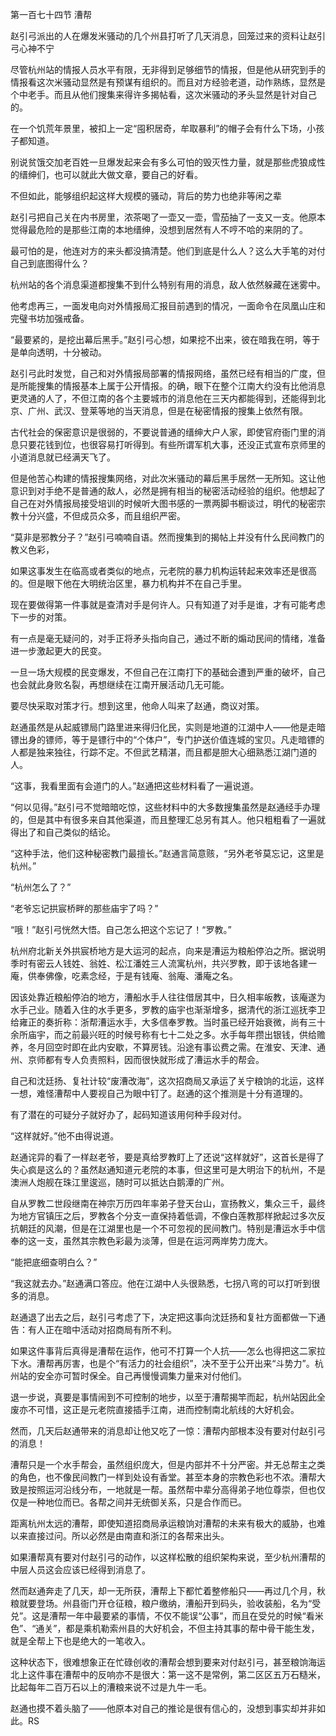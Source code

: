 

第一百七十四节 漕帮

赵引弓派出的人在爆发米骚动的几个州县打听了几天消息，回笼过来的资料让赵引弓心神不宁

尽管杭州站的情报人员水平有限，无非得到足够细节的情报，但是他从研究到手的情报看这次米骚动显然是有预谋有组织的。而且对方经验老道，动作熟练，显然是个中老手。而且从他们搜集来得许多揭帖看，这次米骚动的矛头显然是针对自己的。

在一个饥荒年景里，被扣上一定“囤积居奇，牟取暴利”的帽子会有什么下场，小孩子都知道。

别说贫饿交加老百姓一旦爆发起来会有多么可怕的毁灭性力量，就是那些虎狼成性的缙绅们，也可以就此大做文章，要自己的好看。

不但如此，能够组织起这样大规模的骚动，背后的势力也绝非等闲之辈

赵引弓把自己关在内书房里，浓茶喝了一壶又一壶，雪茄抽了一支又一支。他原本觉得最危险的是那些江南的本地缙绅，没想到居然有人不哼不哈的来阴的了。

最可怕的是，他连对方的来头都没搞清楚。他们到底是什么人？这么大手笔的对付自己到底图得什么？

杭州站的各个消息渠道都搜集不到什么特别有用的消息，敌人依然躲藏在迷雾中。

他考虑再三，一面发电向对外情报局汇报目前遇到的情况，一面命令在凤凰山庄和完璧书坊加强戒备。

“最要紧的，是挖出幕后黑手。”赵引弓心想，如果挖不出来，彼在暗我在明，等于是单向透明，十分被动。

赵引弓此时发觉，自己和对外情报局部署的情报网络，虽然已经有相当的广度，但是所能搜集的情报基本上属于公开情报。的确，眼下在整个江南大约没有比他消息更灵通的人了，不但江南的各个主要城市的消息他在三天内都能得到，还能得到北京、广州、武汉、登莱等地的当天消息，但是在秘密情报的搜集上依然有限。

古代社会的保密意识是很弱的，不要说普通的缙绅大户人家，即使官府衙门里的消息只要花钱到位，也很容易打听得到。有些所谓军机大事，还没正式宣布京师里的小道消息就已经满天飞了。

但是他苦心构建的情报搜集网络，对此次米骚动的幕后黑手居然一无所知。这让他意识到对手绝不是普通的敌人，必然是拥有相当的秘密活动经验的组织。他想起了自己在对外情报局接受培训的时候听大图书感的一票两脚书橱谈过，明代的秘密宗教十分兴盛，不但成员众多，而且组织严密。

“莫非是邪教分子？”赵引弓喃喃自语。然而搜集到的揭帖上并没有什么民间教门的教义色彩，

如果这事发生在临高或者类似的地点，元老院的暴力机构运转起来效率还是很高的。但是眼下他在大明统治区里，暴力机构并不在自己手里。

现在要做得第一件事就是查清对手是何许人。只有知道了对手是谁，才有可能考虑下一步的对策。

有一点是毫无疑问的，对手正将矛头指向自己，通过不断的煽动民间的情绪，准备进一步激起更大的民变。

一旦一场大规模的民变爆发，不但自己在江南打下的基础会遭到严重的破坏，自己也会就此身败名裂，再想继续在江南开展活动几无可能。

要尽快采取对策才行。想到这里，他命人叫来了赵通，商议对策。

赵通虽然是从起威镖局门路里进来得归化民，实则是地道的江湖中人――他是走暗镖出身的镖师，等于是镖行中的“个体户”，专门护送价值连城的宝贝。凡走暗镖的人都是独来独往，行踪不定。不但武艺精湛，而且都是胆大心细熟悉江湖门道的人。

“这事，我看里面有会道门的人。”赵通把这些材料看了一遍说道。

“何以见得。”赵引弓不觉暗暗吃惊，这些材料中的大多数搜集虽然是赵通经手办理的，但是其中有很多来自其他渠道，而且整理汇总另有其人。他只粗粗看了一遍就得出了和自己类似的结论。

“这种手法，他们这种秘密教门最擅长。”赵通言简意赅，“另外老爷莫忘记，这里是杭州。”

“杭州怎么了？”

“老爷忘记拱宸桥畔的那些庙宇了吗？”

“哦！”赵引弓恍然大悟。自己怎么把这个忘记了！“罗教。”

杭州府北新关外拱宸桥地方是大运河的起点，向来是漕运为粮船停泊之所。据说明季时有密云人钱姓、翁姓、松江潘姓三人流寓杭州，共兴罗教，即于该地各建一庵，供奉佛像，吃素念经，于是有钱庵、翁庵、潘庵之名。

因该处靠近粮船停泊的地方，漕船水手人往往借居其中，日久相率皈教，该庵遂为水手己业。随着入住的水手更多，罗教的庙宇也渐渐增多，据清代的浙江巡抚李卫给雍正的奏折称：浙帮漕运水手，大多信奉罗教。当时虽已经开始衰微，尚有三十余所庙宇，而之前最兴旺的时候号称有七十二处之多。水手每年攒出银钱，供给赡养，冬月回空时即在此内安歇，不算房钱。沿途有事讼费之需。在淮安、天津、通州、京师都有专人负责照料，因而很快就形成了漕运水手的帮会。

自己和沈廷扬、复社计较“废漕改海”，这次招商局又承运了关宁粮饷的北运，这样一想，难怪漕帮中人要视自己为眼中钉了。赵通的这个推测是十分有道理的。

有了潜在的可疑分子就好办了，起码知道该用何种手段对付。

“这样就好。”他不由得说道。

赵通诧异的看了一样赵老爷，要是真给罗教盯上了还说“这样就好”，这首长是得了失心疯是这么的？虽然赵通知道元老院的本事，但这里可是大明治下的杭州，不是澳洲人炮舰在珠江里逡巡，随时可以抵达白鹅潭的广州。

自从罗教二世段继南在神宗万历四年率弟子登天台山，宣扬教义，集众三千，最终为地方官镇压之后，罗教各个分支一直保持着低调，不像白莲教那样掀起过多次反抗朝廷的风潮，但是在江湖里也是一个不可忽视的民间教门。特别是漕运水手中信奉的这一支，虽然其宗教色彩最为淡薄，但是在运河两岸势力庞大。

“能把底细查明白么？”

“我这就去办。”赵通满口答应。他在江湖中人头很熟悉，七拐八弯的可以打听到很多的消息。

赵通退了出去之后，赵引弓考虑了下，决定把这事向沈廷扬和复社方面都做一下通告：有人正在暗中活动对招商局有所不利。

如果这件事背后真得是漕帮在运作，他可不打算一个人抗――怎么也得把这二家拉下水。漕帮再厉害，也是个“有活力的社会组织”，决不至于公开出来“斗势力”。杭州站的安全亦可暂时保全。自己再慢慢调集力量来对付他们。

退一步说，真要是事情闹到不可控制的地步，以至于漕帮揭竿而起，杭州站因此全废亦不可惜，这正是元老院直接插手江南，进而控制南北航线的大好机会。

然而，几天后赵通带来的消息却让他又吃了一惊：漕帮内部根本没有要对付赵引弓的消息！

漕帮只是一个水手帮会，虽然组织庞大，但是内部并不十分严密。并无总帮主之类的角色，也不像民间教门一样到处设有香堂。甚至本身的宗教色彩也不浓。漕帮大致是按照运河沿线分布，一地就是一帮。虽然帮中辈分高得弟子地位尊崇，但也仅仅是一种地位而已。各帮之间并无统御关系，只是合作而已。

距离杭州太远的漕帮，即使知道招商局承运粮饷对漕帮的未来有极大的威胁，也难以来直接过问。所以必然是由南直和浙江的各帮来出头。

如果漕帮真有要对付赵引弓的动作，以这样松散的组织架构来说，至少杭州漕帮的中层人员这会应该已经得到消息了。

然而赵通奔走了几天，却一无所获，漕帮上下都忙着整修船只――再过几个月，秋粮就要登场。州县衙门开仓征粮，粮户缴纳，漕船开到码头，验收装船，名为“受兑”。这是漕帮一年中最要紧的事情，不仅不能误“公事”，而且在受兑的时候“看米色”、“通关”，都是乘机勒索州县的大好机会，不但主持其事的帮中骨干能生发，就是全帮上下也是绝大的一笔收入。

这种状态下，很难想象正在忙碌创收的漕帮会想到要来对付赵引弓，甚至粮饷海运北上这件事在漕帮中的反响亦不是很大：第一这不是常例，第二区区五万石糙米，比起每年二百万石以上的漕粮来说不过是九牛一毛。

赵通也摸不着头脑了――他原本对自己的推论是很有信心的，没想到事实却并非如此。RS

